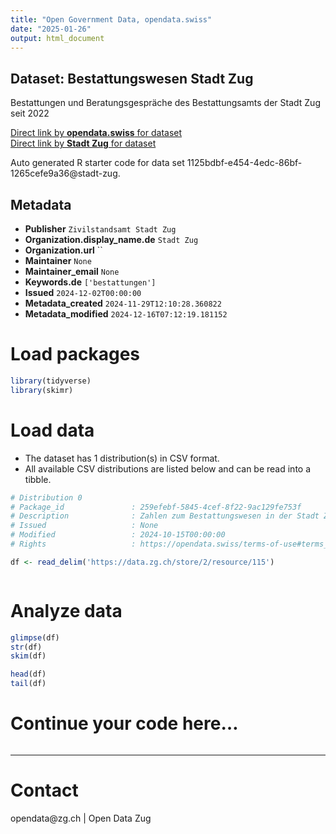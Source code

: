 ```yaml
---
title: "Open Government Data, opendata.swiss"
date: "2025-01-26"
output: html_document
---
```


## Dataset: Bestattungswesen Stadt Zug

Bestattungen und Beratungsgespräche des Bestattungsamts der Stadt Zug seit 2022

[Direct link by **opendata.swiss** for dataset](https://opendata.swiss/de/dataset/bestattungswesen-stadt-zug)<br>
[Direct link by **Stadt Zug** for dataset](https://www.stadtzug.ch/todesfall/1062)

Auto generated R starter code for data set 1125bdbf-e454-4edc-86bf-1265cefe9a36@stadt-zug.

## Metadata

- **Publisher** `Zivilstandsamt Stadt Zug`
- **Organization.display_name.de** `Stadt Zug`
- **Organization.url** ``
- **Maintainer** `None`
- **Maintainer_email** `None`
- **Keywords.de** `['bestattungen']`
- **Issued** `2024-12-02T00:00:00`
- **Metadata_created** `2024-11-29T12:10:28.360822`
- **Metadata_modified** `2024-12-16T07:12:19.181152`


# Load packages

```r

library(tidyverse)
library(skimr)

```

# Load data

-   The dataset has 1 distribution(s) in CSV format.
-   All available CSV distributions are listed below and can be read into a tibble.

```r

# Distribution 0
# Package_id               : 259efebf-5845-4cef-8f22-9ac129fe753f
# Description              : Zahlen zum Bestattungswesen in der Stadt Zug seit 2022
# Issued                   : None
# Modified                 : 2024-10-15T00:00:00
# Rights                   : https://opendata.swiss/terms-of-use#terms_by

df <- read_delim('https://data.zg.ch/store/2/resource/115')



```

# Analyze data

```r

glimpse(df)
str(df)
skim(df)

head(df)
tail(df)

```

# Continue your code here...

```r

```

------------------------------------------------------------------------

# Contact

opendata@zg.ch | Open Data Zug
